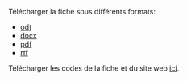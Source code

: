 
Télécharger la fiche sous différents formats:

- [odt](https://github.com/priviere/module_figures_images_photos/releases/download/v4/module_figures_images_photos.odt)
- [docx](https://github.com/priviere/module_figures_images_photos/releases/download/v4/module_figures_images_photos.docx)
- [pdf](https://github.com/priviere/module_figures_images_photos/releases/download/v4/module_figures_images_photos.pdf)
- [rtf](https://github.com/priviere/module_figures_images_photos/releases/download/v4/module_figures_images_photos.rtf)

Télécharger les codes de la fiche et du site web [ici](https://github.com/priviere/module_figures_images_photos).

